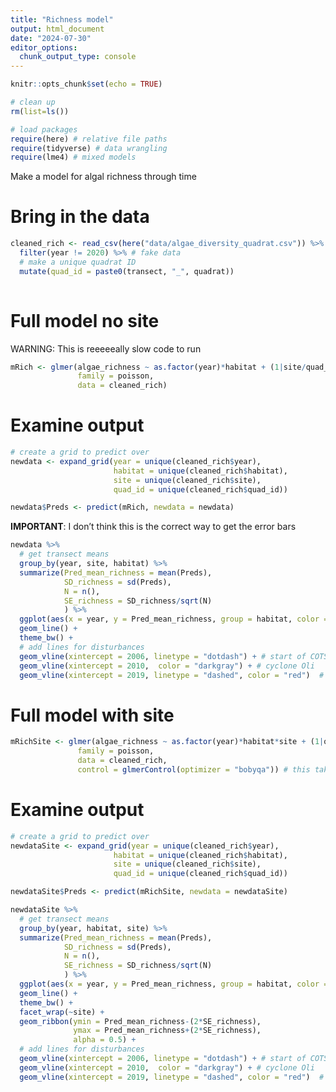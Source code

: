 ```yaml
---
title: "Richness model"
output: html_document
date: "2024-07-30"
editor_options: 
  chunk_output_type: console
---
```


```r
knitr::opts_chunk$set(echo = TRUE)

# clean up
rm(list=ls()) 

# load packages
require(here) # relative file paths
require(tidyverse) # data wrangling
require(lme4) # mixed models

```

Make a model for algal richness through time

# Bring in the data

```r
cleaned_rich <- read_csv(here("data/algae_diversity_quadrat.csv")) %>% # generated using my (Julianna's) algal metric wrangling code
  filter(year != 2020) %>% # fake data
  # make a unique quadrat ID
  mutate(quad_id = paste0(transect, "_", quadrat))
  
```

# Full model no site

WARNING: This is reeeeeally slow code to run

```r
mRich <- glmer(algae_richness ~ as.factor(year)*habitat + (1|site/quad_id),
               family = poisson,
               data = cleaned_rich)
```

# Examine output

```r
# create a grid to predict over
newdata <- expand_grid(year = unique(cleaned_rich$year),
                       habitat = unique(cleaned_rich$habitat),
                       site = unique(cleaned_rich$site),
                       quad_id = unique(cleaned_rich$quad_id))
```

```r
newdata$Preds <- predict(mRich, newdata = newdata)
```

**IMPORTANT**: I don't think this is the correct way to get the error bars

```r
newdata %>% 
  # get transect means
  group_by(year, site, habitat) %>% 
  summarize(Pred_mean_richness = mean(Preds),
            SD_richness = sd(Preds),
            N = n(),
            SE_richness = SD_richness/sqrt(N)
            ) %>% 
  ggplot(aes(x = year, y = Pred_mean_richness, group = habitat, color = habitat)) +
  geom_line() +
  theme_bw() +
  # add lines for disturbances
  geom_vline(xintercept = 2006, linetype = "dotdash") + # start of COTS
  geom_vline(xintercept = 2010,  color = "darkgray") + # cyclone Oli
  geom_vline(xintercept = 2019, linetype = "dashed", color = "red")  # bleaching

```


# Full model with site

```r
mRichSite <- glmer(algae_richness ~ as.factor(year)*habitat*site + (1|quad_id),
               family = poisson,
               data = cleaned_rich,
               control = glmerControl(optimizer = "bobyqa")) # this taken from : https://stackoverflow.com/questions/69929896/glmer-taking-days-to-compute-and-never-ending)
```

# Examine output

```r
# create a grid to predict over
newdataSite <- expand_grid(year = unique(cleaned_rich$year),
                       habitat = unique(cleaned_rich$habitat),
                       site = unique(cleaned_rich$site),
                       quad_id = unique(cleaned_rich$quad_id))
```

```r
newdataSite$Preds <- predict(mRichSite, newdata = newdataSite)
```

```r
newdataSite %>% 
  # get transect means
  group_by(year, habitat, site) %>% 
  summarize(Pred_mean_richness = mean(Preds),
            SD_richness = sd(Preds),
            N = n(),
            SE_richness = SD_richness/sqrt(N)
            ) %>% 
  ggplot(aes(x = year, y = Pred_mean_richness, group = habitat, color = habitat)) +
  geom_line() +
  theme_bw() +
  facet_wrap(~site) +
  geom_ribbon(ymin = Pred_mean_richness-(2*SE_richness),
              ymax = Pred_mean_richness+(2*SE_richness),
              alpha = 0.5) +
  # add lines for disturbances
  geom_vline(xintercept = 2006, linetype = "dotdash") + # start of COTS
  geom_vline(xintercept = 2010,  color = "darkgray") + # cyclone Oli
  geom_vline(xintercept = 2019, linetype = "dashed", color = "red")  # bleaching

```
